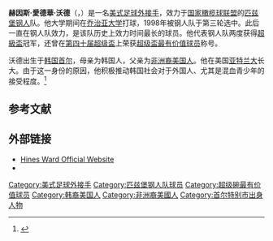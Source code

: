 {{Infobox NFL player
| image            = Hines Ward Steelers.jpg
| caption          = 2006赛季
| currentteam      = 匹兹堡钢人
| currentnumber    = 86
| currentposition  = 外接手
| birth_date       = {{birth date and age|mf=yes|1976|03|08}}
| birth_place      = {{KOR}}[[首尔|首尔]]
| heightft         = 6
| heightin         = 0
| weight           = 205
| debutyear        = 1998年
| debutteam        = 匹兹堡钢人
| highlights       = 
* 4次入选[[明星碗|明星碗]]（2001、2002、2003、2004）
* 3次入选全职业第二队（2002、2003、2004）
* 2次[[超级碗|超級盃]]冠军（[[第四十届超级碗|XL]]、[[第四十三届超级碗|XLIII]]）
* [[超级碗最有价值球员|超级碗最有价值球员]]（XL）
* 3次钢人队最有价值球员（2002、2003、2005）
* 3次[[美联|美联]]冠军（2005、2008、2010）
* 钢人队史上接球次数、接球码数与接球达阵纪录
| college          = [[乔治亚大学|乔治亚]]
| draftyear        = 1998年
| draftround       = 3
| draftpick        = 92
| pastteams        = 
* [[匹兹堡钢人|匹兹堡钢人]]（1998年至今）
| statweek         = 17
| statseason       = 2011
| statlabel1       = 接球次数
| statvalue1       = 1,000
| statlabel2       = 接球码数
| statvalue2       = 12,083
| statlabel3       = 接球[[达阵_(美式足球)|达阵]]
| statvalue3       = 85
| nfl              = WAR179227
}}
'''赫因斯·愛德華·沃德'''（{{lang-en|'''Hines Edward Ward, Jr'''}}，{{bd|1976年|3月8日}}）是一名[[美式足球|美式足球]][[外接手|外接手]]，效力于[[国家橄榄球联盟|国家橄榄球联盟]]的[[匹兹堡钢人|匹兹堡钢人]]队。他大学期间在[[乔治亚大学|乔治亚大学]]打球，1998年被钢人队于第三轮选中。此后一直在钢人队效力，是该队历史上效力时间最长的球员。他代表钢人队两度获得[[超级碗|超級盃]]冠军，还曾在[[第四十届超级碗|第四十届超级盃]]上荣获[[超级碗最有价值球员|超级盃最有价值球员]]称号。

沃德出生于[[韩国|韩国]][[首尔|首尔]]，母亲为韩国人，父亲为[[非洲裔美国人|非洲裔美国人]]。他在美国[[亚特兰大|亚特兰大]]长大。由于这一身份的原因，他积极推动韩国社会对于外国人、尤其是混血青少年的接受程度。<ref name="branchnyt">{{Cite web |url=http://www.nytimes.com/2009/11/09/sports/football/09ward.html?ref=sports |title=Branch, John. "Ward Helps Biracial Youths on Journey Toward Acceptance," ''[[The_New_York_Times|The New York Times]]'', Monday, November 9, 2009. |access-date=2012-02-08 |archive-date=2019-10-12 |archive-url=https://web.archive.org/web/20191012090644/https://www.nytimes.com/2009/11/09/sports/football/09ward.html?ref=sports |dead-url=no }}</ref>

== 参考文献 ==
{{Reflist}}

== 外部链接 ==
* [http://www.hinesward.com Hines Ward Official Website] {{Wayback|url=http://www.hinesward.com/ |date=20210325043652 }}
* {{twitter|mvp86hinesward}}

{{Super Bowl MVPs}}
{{美國足球夜}}
{{Authority control}}

{{DEFAULTSORT:Ward, Hines}}
[[Category:美式足球外接手|Category:美式足球外接手]]
[[Category:匹兹堡钢人队球员|Category:匹兹堡钢人队球员]]
[[Category:超级碗最有价值球员|Category:超级碗最有价值球员]]
[[Category:韩裔美国人|Category:韩裔美国人]]
[[Category:非洲裔美國人|Category:非洲裔美國人]]
[[Category:首尔特别市出身人物|Category:首尔特别市出身人物]]